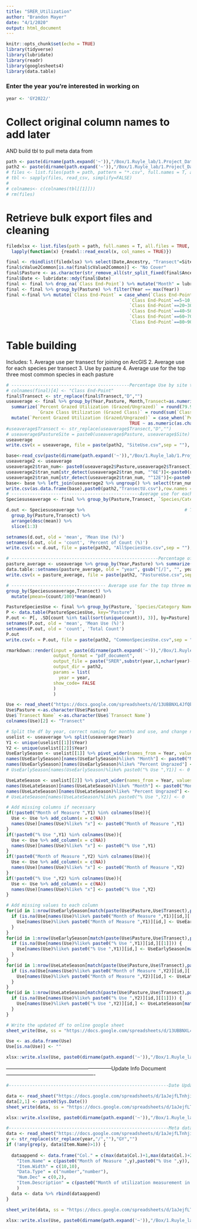```yaml
---
title: "SRER_Utilization"
author: "Brandon Mayer"
date: "4/1/2020"
output: html_document
---
```


```r
knitr::opts_chunk$set(echo = TRUE)
library(tidyverse)
library(lubridate)
library(readr)
library(googlesheets4)
library(data.table)

```
### Enter the year you're interested in working on
```r
year <- 'GY2022/' 
```

# Collect original column names to add later 
AND
build tbl to pull meta data from

```r
path <- paste(dirname(path.expand('~')),"/Box/1.Ruyle_lab/1.Project_Data/SRER/Utilization/RAW_Data/", year, sep="")
path2 <- paste(dirname(path.expand('~')),"/Box/1.Ruyle_lab/1.Project_Data/SRER/Utilization/Processed_data/", year, sep="");dir.create(path = paste0(path2))
# files <- list.files(path = path, pattern = "*.csv", full.names = T, all.files = TRUE, recursive = TRUE)
# tbl <- sapply(files, read_csv, simplify=FALSE)
# 
# colnames<- c(colnames(tbl[[1]]))
# rm(files)

```


# Retrieve bulk export files and cleaning
```r
filedxlsx <- list.files(path = path, full.names = T, all.files = TRUE, recursive = TRUE) %>%
  lapply(function(x) {readxl::read_excel(x, col_names = TRUE)})

final <- rbindlist(filedxlsx) %>% select(Date,Ancestry, "Transect"=SiteID,SpeciesSymbol, `Species/Category Name` = SpeciesName, SampleNumber,cValueCommon,cValue2Common,`Class End-Point` = nValue)
final$cValue2Common[is.na(final$cValue2Common)] <- "No Cover"
final$Pasture <- as.character(str_remove_all(str_split_fixed(final$Ancestry, ">",4)[,4],"[ ]"))
final$Date <- lubridate::mdy(final$Date) 
final <- final %>% drop_na(`Class End-Point`) %>% mutate("Month" = lubridate::month(Date),"Year" = lubridate::year(Date))
final <- final %>% group_by(Pasture) %>% filter(Year == max(Year))
final <-final %>% mutate(`Class End-Point` = case_when(`Class End-Point`==0~0,
                                               `Class End-Point`==5~10,
                                               `Class End-Point`==20~30,
                                               `Class End-Point`==40~50,
                                               `Class End-Point`==60~70,
                                               `Class End-Point`==80~90))
```

# Table building
Includes:
1. Average use per transect for joining on ArcGIS
2. Average use for each species per transect
3. Use by pasture
4. Average use for the top three most common species in each pasture

```r
# ---------------------------------------------Percentage Use by site to join with Arcgis site use.----------------------------------------- 
# colnames(final)[4] <- "Class End-Point"
final$Transect <- str_replace(final$Transect,"D","")
useaverage <- final %>% group_by(Year,Pasture, Month,Transect=as.numeric(Transect)) %>%
  summarize(`Percent Grazed Utilization (Grazed/Ungrazed)` = round(79.9451-(0.8705*sum(`Class End-Point` < 1)), digits = 1),
            `Graze Class Utilization (Grazed Class)` = round(sum(`Class End-Point`)/n(), digits = 1)) %>% 
  mutate(`Percent Grazed Utilization (Grazed/Ungrazed)` = case_when(`Percent Grazed Utilization (Grazed/Ungrazed)` < 0 ~ 0,
                                               TRUE ~ as.numeric(as.character(`Percent Grazed Utilization (Grazed/Ungrazed)`))))
#useaverage$Transect <- str_replace(useaverage$Transect,"D","")
# useaverage$PastureSite = paste0(useaverage$Pasture, useaverage$Site)
useaverage
write.csv(x = useaverage, file = paste(path2, "SiteUse.csv",sep = ""), row.names=FALSE)

base<-read_csv(paste(dirname(path.expand('~')),"/Box/1.Ruyle_lab/1.Project_Data/SRER/Utilization/TransectUTM.csv", sep="")) %>% select(-"Shape_1")
useaverage2 <- useaverage
useaverage2$tran_num<- paste0(useaverage2$Pasture,useaverage2$Transect)
useaverage2$tran_num[str_detect(useaverage2$tran_num, "^6E")]<-paste0(useaverage2$tran_num,"_")
useaverage2$tran_num[str_detect(useaverage2$tran_num, "^12E")]<-paste0(useaverage2$tran_num,"_")
base<- base %>% left_join(useaverage2 %>% ungroup() %>% select(tran_num,"GY2022"= `Percent Grazed Utilization (Grazed/Ungrazed)`), by="tran_num")
write.csv(as.data.frame(base),paste0(path2,"TransectU.csv"),row.names = F)
# -------------------------------------------------Average use for each species per transect ------------------------------------------------
Speciesuseaverage <- final %>% group_by(Pasture,Transect, `Species/Category Name`) %>% summarize(count = n(), mean = round(mean(`Class End-Point`)))

d.out <- Speciesuseaverage %>%                                      # Top N highest values by group
  group_by(Pasture,Transect) %>%
  arrange(desc(mean)) %>% 
  slice(1:3)

setnames(d.out, old = 'mean', 'Mean Use (%)')
setnames(d.out, old = 'count', 'Percent of Count (%)')
write.csv(x = d.out, file = paste(path2, "AllSpeciesUse.csv",sep = ""), row.names=FALSE)

# --------------------------------------------------------Percentage of Use by Pasture ------------------------------------------------------
pasture_average <- useaverage %>% group_by(Year,Pasture) %>% summarize(year = round(mean(`Percent Ungrazed Utilization`))) 
data.table::setnames(pasture_average, old = "year", gsub("[/]", "", year))
write.csv(x = pasture_average, file = paste(path2, "PastureUse.csv",sep = ""), row.names=FALSE)

# ------------------------------------ Average use for the top three most common species in each pasture ------------------------------------
group_by(Speciesuseaverage,Transect) %>% 
  mutate(pmean=(count/100)*mean(mean))

PastureSpeciesUse <- final %>% group_by(Pasture, `Species/Category Name`) %>% summarize(count = n(), mean = round(mean(`Class End-Point`)))
P <- data.table(PastureSpeciesUse, key="Pasture")
P.out <- P[, .SD[count %in% tail(sort(unique(count)), 3)], by=Pasture]
setnames(P.out, old = 'mean', 'Mean Use (%)')
setnames(P.out, old = 'count', 'Total Count')
P.out
write.csv(x = P.out, file = paste(path2, "CommonSpeciesUse.csv",sep = ""), row.names=FALSE)

```

```r
rmarkdown::render(input = paste(dirname(path.expand('~')),"/Box/1.Ruyle_lab/1.Project_Data/SRER/Report Template.RMD", sep=""),
                  output_format = "pdf_document",
                  output_file = paste("SRER",substr(year,1,nchar(year)-1),"Use Report"),
                  output_dir = path2,
                  params = list(
                    year = year,
                  show_code= FALSE
                  )
                  )
```

```r
Use <- read_sheet("https://docs.google.com/spreadsheets/d/13UBBNXL4JfQbFNUmtU0sdcR-s1p4nayElb7o1Emh6oQ/edit?usp=sharing")
Use$Pasture <-as.character(Use$Pasture) 
Use$`Transect Name` <-as.character(Use$`Transect Name`)
colnames(Use)[2] <- "Transect"

# Split the df by year, correct naming for months and use, and change negative use values to "0"
uselist <- useaverage %>% split(useaverage$Year)
Y1 <- unique(uselist[[1]]$Year)
Y2 <- unique(uselist[[2]]$Year)
UseEarlySeason <- uselist[[1]] %>% pivot_wider(names_from = Year, values_from = c(Month,`Percent Ungrazed Utilization`)) %>% ungroup() %>% select(-c(`Graze Class Utilization`))
names(UseEarlySeason)[names(UseEarlySeason)%like% "Month"] <- paste0("Month of Measure ",Y1)
names(UseEarlySeason)[names(UseEarlySeason)%like% "Percent Ungrazed"] <- paste0("% Use ",Y1)
# UseEarlySeason[names(UseEarlySeason)%like% paste0("% Use ",Y1)] <- 0

UseLateSeason <- uselist[[2]] %>% pivot_wider(names_from = Year, values_from = c(Month,`Percent Ungrazed Utilization`)) %>% ungroup() %>% select(-c(`Graze Class Utilization`))
names(UseLateSeason)[names(UseLateSeason)%like% "Month"] <- paste0("Month of Measure ",Y2)
names(UseLateSeason)[names(UseLateSeason)%like% "Percent Ungrazed"] <- paste0("% Use ",Y2)
# UseLateSeason[names(UseLateSeason)%like% paste0("% Use ",Y2)] <- 0
```


```r
# Add missing columns if necessary
if(!paste0("Month of Measure ",Y1) %in% colnames(Use)){
  Use <- Use %>% add_column(x = c(NA))
  names(Use)[names(Use)%like% "x"] <- paste0("Month of Measure ",Y1)
}
if(!paste0("% Use ",Y1) %in% colnames(Use)){
  Use <- Use %>% add_column(x = c(NA))
  names(Use)[names(Use)%like% "x"] <- paste0("% Use ",Y1)
}
if(!paste0("Month of Measure ",Y2) %in% colnames(Use)){
  Use <- Use %>% add_column(x = c(NA))
  names(Use)[names(Use)%like% "x"] <- paste0("Month of Measure ",Y2)
}
if(!paste0("% Use ",Y2) %in% colnames(Use)){
  Use <- Use %>% add_column(x = c(NA))
  names(Use)[names(Use)%like% "x"] <- paste0("% Use ",Y2)
}

# Add missing values to each column 
for(id in 1:nrow(UseEarlySeason[match(paste(Use$Pasture,Use$Transect),paste(UseEarlySeason$Pasture,UseEarlySeason$Transect)),3])){
  if (is.na(Use[names(Use)%like% paste0("Month of Measure ",Y1)][id,][[1]])) {
    Use[names(Use)%like% paste0("Month of Measure ",Y1)][id,] <- UseEarlySeason[match(paste(Use$Pasture,Use$Transect),paste(UseEarlySeason$Pasture,UseEarlySeason$Transect)),3][id,]
  }
}
for(id in 1:nrow(UseEarlySeason[match(paste(Use$Pasture,Use$Transect),paste(UseEarlySeason$Pasture,UseEarlySeason$Transect)),4])){
  if (is.na(Use[names(Use)%like% paste0("% Use ",Y1)][id,][[1]])) {
    Use[names(Use)%like% paste0("% Use ",Y1)][id,] <- UseEarlySeason[match(paste(Use$Pasture,Use$Transect),paste(UseEarlySeason$Pasture,UseEarlySeason$Transect)),4][id,]
  }
}
for(id in 1:nrow(UseLateSeason[match(paste(Use$Pasture,Use$Transect),paste(UseLateSeason$Pasture,UseLateSeason$Transect)),3])){
  if (is.na(Use[names(Use)%like% paste0("Month of Measure ",Y2)][id,][[1]])) {
    Use[names(Use)%like% paste0("Month of Measure ",Y2)][id,] <- UseLateSeason[match(paste(Use$Pasture,Use$Transect),paste(UseLateSeason$Pasture,UseLateSeason$Transect)),3][id,]
  }
}
for(id in 1:nrow(UseLateSeason[match(paste(Use$Pasture,Use$Transect),paste(UseLateSeason$Pasture,UseLateSeason$Transect)),4])){
  if (is.na(Use[names(Use)%like% paste0("% Use ",Y2)][id,][[1]])) {
    Use[names(Use)%like% paste0("% Use ",Y2)][id,] <- UseLateSeason[match(paste(Use$Pasture,Use$Transect),paste(UseLateSeason$Pasture,UseLateSeason$Transect)),4][id,]
  }
}

# Write the updated df to online google sheet
sheet_write(Use, ss = "https://docs.google.com/spreadsheets/d/13UBBNXL4JfQbFNUmtU0sdcR-s1p4nayElb7o1Emh6oQ/edit?usp=sharing", sheet = "Utilization")

Use <- as.data.frame(Use) 
Use[is.na(Use)] <- ""

xlsx::write.xlsx(Use, paste0(dirname(path.expand('~')),"/Box/1.Ruyle_lab/Santa Rita Experimental Range/Archives/Yearly Utilization.xlsx"), sheetName="Utilization",row.names = F,  append=F)

```

--------------------------------------------------------------Update Info Document----------------------------------------------------

```r
#-------------------------------------------------------------Date Updated------------------------------------------------------------

data <- read_sheet("https://docs.google.com/spreadsheets/d/1aJejfLTnhjisjzFHnxK94vw92s276IBTEonQqG6Kvs8/edit?usp=sharing",sheet = "Info")
data[2,1] <- paste0(Sys.Date())
sheet_write(data, ss = "https://docs.google.com/spreadsheets/d/1aJejfLTnhjisjzFHnxK94vw92s276IBTEonQqG6Kvs8/edit?usp=sharing", sheet = "Info")

xlsx::write.xlsx(Use, paste0(dirname(path.expand('~')),"/Box/1.Ruyle_lab/Santa Rita Experimental Range/Archives/percentgrassutilizationstartingin2010.xlsx"), sheetName="Info",row.names = F,  append=F)

#-------------------------------------------------------------Meta data---------------------------------------------------------------
data <- read_sheet("https://docs.google.com/spreadsheets/d/1aJejfLTnhjisjzFHnxK94vw92s276IBTEonQqG6Kvs8/edit?usp=sharing",sheet = "Layout")
y <- str_replace(str_replace(year,"/",""),"GY","")
if (!any(grep(y, data$Item.Name)>1)) {
  
  dataappend <- data.frame("Col." = c(max(data$Col.)+1,max(data$Col.)+2),
    "Item.Name" = c(paste0("Month of Measure ",y),paste0("% Use ",y)),
    "Item.Width" = c(10,10),
    "Data.Type" = c("number","number"),
    "Num.Dec" = c(0,2),
    "Item.Description" = c(paste0("Month of utilization measurement in ",y),paste0("Percent utilization per transect in ",y))
    )
  data <- data %>% rbind(dataappend)
}

sheet_write(data, ss = "https://docs.google.com/spreadsheets/d/1aJejfLTnhjisjzFHnxK94vw92s276IBTEonQqG6Kvs8/edit?usp=sharing", sheet = "Layout")

xlsx::write.xlsx(Use, paste0(dirname(path.expand('~')),"/Box/1.Ruyle_lab/Santa Rita Experimental Range/Archives/percentgrassutilizationstartingin2010.xlsx"), sheetName="Layout",row.names = F,  append=F)
```


